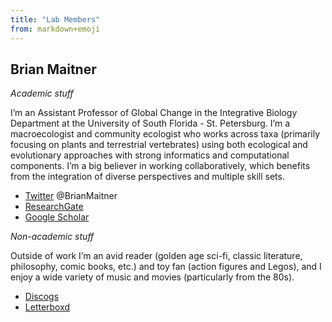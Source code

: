 ```yaml
---
title: "Lab Members"
from: markdown+emoji
---
```


## Brian Maitner

*Academic stuff*

I'm an Assistant Professor of Global Change in the Integrative Biology Department at the University of South Florida - St. Petersburg. I'm a macroecologist and community ecologist who works across taxa (primarily focusing on plants and terrestrial vertebrates) using both ecological and evolutionary approaches with strong informatics and computational components. I'm a big believer in working collaboratively, which benefits from the integration of diverse perspectives and multiple skill sets. 

- [Twitter](https://x.com/BrianMaitner) @BrianMaitner
- [ResearchGate](https://www.researchgate.net/profile/Brian-Maitner)
- [Google Scholar](https://scholar.google.com/citations?user=GVb9deIAAAAJ&hl=en)

*Non-academic stuff*

Outside of work I'm an avid reader (golden age sci-fi, classic literature, philosophy, comic books, etc.) and toy fan (action figures and Legos), and I enjoy a wide variety of music and movies (particularly from the 80s).

- [Discogs](https://www.discogs.com/user/bmaitner)
- [Letterboxd](https://letterboxd.com/maitner/)
